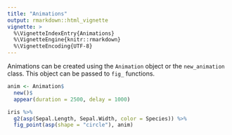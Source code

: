 ```yaml
---
title: "Animations"
output: rmarkdown::html_vignette
vignette: >
  %\VignetteIndexEntry{Animations}
  %\VignetteEngine{knitr::rmarkdown}
  %\VignetteEncoding{UTF-8}
---
```


Animations can be created using the `Animation` object or the `new_animation` class. This object can be passed to `fig_` functions.

```r
anim <- Animation$
  new()$
  appear(duration = 2500, delay = 1000)

iris %>% 
  g2(asp(Sepal.Length, Sepal.Width, color = Species)) %>% 
  fig_point(asp(shape = "circle"), anim)
```
